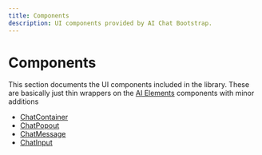 ```yaml
---
title: Components
description: UI components provided by AI Chat Bootstrap.
---
```


# Components

This section documents the UI components included in the library. 
These are basically just thin wrappers on the [AI Elements](https://ai-sdk.dev/elements/overview) components with minor additions

- [ChatContainer](/api/components/chat-container)
- [ChatPopout](/api/components/chat-popout)
- [ChatMessage](/api/components/chat-message)
- [ChatInput](/api/components/chat-input)
